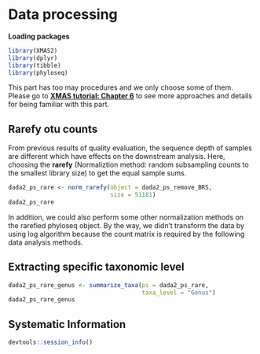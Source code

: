 # Data processing



**Loading packages**

```r
library(XMAS2)
library(dplyr)
library(tibble)
library(phyloseq)
```

This part has too may procedures and we only choose some of them. Please go to **[XMAS tutorial: Chapter 6](https://xbiomeanalysis.github.io/XMAS_tutorial/pre-processing.html)** to see more approaches and details for being familiar with this part.

## Rarefy otu counts

From previous results of quality evaluation, the sequence depth of samples are different which have effects on the downstream analysis. Here, choosing the **rarefy** (Normaliztion method: random subsampling counts to the smallest library size) to get the equal sample sums.

```r
dada2_ps_rare <- norm_rarefy(object = dada2_ps_remove_BRS, 
                             size = 51181)
dada2_ps_rare
```

In addition, we could also perform some other normalization methods on the rarefied phyloseq object. By the way, we didn't transform the data by using log algorithm because the count matrix is required by the following data analysis methods.

## Extracting specific taxonomic level
```r
dada2_ps_rare_genus <- summarize_taxa(ps = dada2_ps_rare, 
                                      taxa_level = "Genus")
dada2_ps_rare_genus
```

## Systematic Information
```r
devtools::session_info()
```